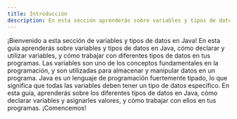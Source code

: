 ```yaml
---
title: Introducción
description: En esta sección aprenderás sobre variables y tipos de datos en Java, cómo declarar y utilizar variables, y cómo trabajar con diferentes tipos de datos en tus programas.
---
```


¡Bienvenido a esta sección de variables y tipos de datos en Java! En esta guía aprenderás sobre variables y tipos de datos en Java, cómo declarar y utilizar variables, y cómo trabajar con diferentes tipos de datos en tus programas. Las variables son uno de los conceptos fundamentales en la programación, y son utilizadas para almacenar y manipular datos en un programa. Java es un lenguaje de programación fuertemente tipado, lo que significa que todas las variables deben tener un tipo de datos específico. En esta guía, aprenderás sobre los diferentes tipos de datos en Java, cómo declarar variables y asignarles valores, y cómo trabajar con ellos en tus programas. ¡Comencemos!